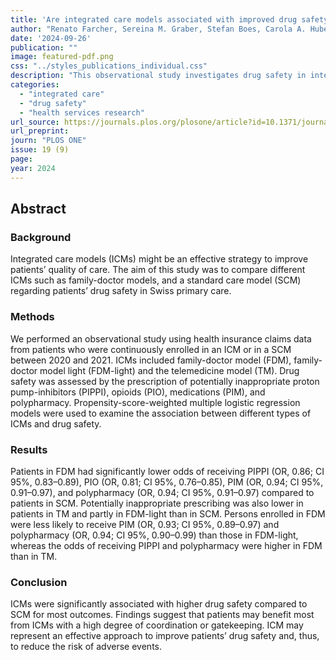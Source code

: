 ```yaml
---
title: 'Are integrated care models associated with improved drug safety in Swiss primary care? an observational analysis using healthcare claims data'
author: "Renato Farcher, Sereina M. Graber, Stefan Boes, Carola A. Huber"
date: '2024-09-26'
publication: ""
image: featured-pdf.png
css: "../styles_publications_individual.css"
description: "This observational study investigates drug safety in integrated care models (ICM) in comparison to standard care models (SCM) in Swiss primary care. The study found that ICM patients had significantly lower odds of receiving inappropriate prescriptions, such as proton pump inhibitors or opioids, compared to SCM patients. These results suggest that integrated care models may improve drug safety and patient outcomes."
categories:
  - "integrated care"
  - "drug safety"
  - "health services research"
url_source: https://journals.plos.org/plosone/article?id=10.1371/journal.pone.0311099
url_preprint:
journ: "PLOS ONE"
issue: 19 (9)
page: 
year: 2024
---
```


## Abstract

### **Background**

Integrated care models (ICMs) might be an effective strategy to improve patients’ quality of care. The aim of this study was to compare different ICMs such as family-doctor models, and a standard care model (SCM) regarding patients’ drug safety in Swiss primary care.

### **Methods**

We performed an observational study using health insurance claims data from patients who were continuously enrolled in an ICM or in a SCM between 2020 and 2021. ICMs included family-doctor model (FDM), family-doctor model light (FDM-light) and the telemedicine model (TM). Drug safety was assessed by the prescription of potentially inappropriate proton pump-inhibitors (PIPPI), opioids (PIO), medications (PIM), and polypharmacy. Propensity-score-weighted multiple logistic regression models were used to examine the association between different types of ICMs and drug safety.

### **Results**

Patients in FDM had significantly lower odds of receiving PIPPI (OR, 0.86; CI 95%, 0.83–0.89), PIO (OR, 0.81; CI 95%, 0.76–0.85), PIM (OR, 0.94; CI 95%, 0.91–0.97), and polypharmacy (OR, 0.94; CI 95%, 0.91–0.97) compared to patients in SCM. Potentially inappropriate prescribing was also lower in patients in TM and partly in FDM-light than in SCM. Persons enrolled in FDM were less likely to receive PIM (OR, 0.93; CI 95%, 0.89–0.97) and polypharmacy (OR, 0.94; CI 95%, 0.90–0.99) than those in FDM-light, whereas the odds of receiving PIPPI and polypharmacy were higher in FDM than in TM.

### **Conclusion**

ICMs were significantly associated with higher drug safety compared to SCM for most outcomes. Findings suggest that patients may benefit most from ICMs with a high degree of coordination or gatekeeping. ICM may represent an effective approach to improve patients’ drug safety and, thus, to reduce the risk of adverse events.
